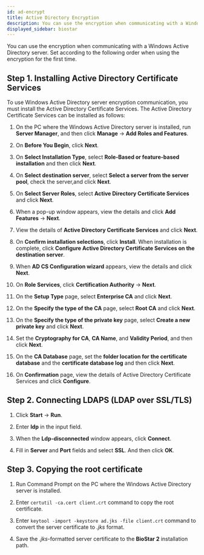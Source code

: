 ```yaml
---
id: ad-encrypt
title: Active Directory Encryption
description: You can use the encryption when communicating with a Windows Active Directory server.
displayed_sidebar: biostar
---
```


You can use the encryption when communicating with a Windows Active Directory server. Set according to the following order when using the encryption for the first time.

## Step 1. Installing Active Directory Certificate Services

To use Windows Active Directory server encryption communication, you must install the Active Directory Certificate Services. The Active Directory Certificate Services can be installed as follows:

1. On the PC where the Windows Active Directory server is installed, run **Server Manager**, and then click **Manage** → **Add Roles and Features**.

1. On **Before You Begin**, click **Next**.

1. On **Select Installation Type**, select **Role-Based or feature-based installation** and then click **Next**.

1. On **Select destination server**, select **Select a server from the server pool**, check the server,and click **Next**.

1. On **Select Server Roles**, select **Active Directory Certificate Services** and click **Next**.

1. When a pop-up window appears, view the details and click **Add Features** → **Next**.

1. View the details of **Active Directory Certificate Services** and click **Next**.

1. On **Confirm installation selections**, click **Install**. When installation is complete, click **Configure Active Directory Certificate Services on the destination server**.

1. When **AD CS Configuration wizard** appears, view the details and click **Next**.

1. On **Role Services**, click **Certification Authority** → **Next**.

1. On the **Setup Type** page, select **Enterprise CA** and click **Next**.

1. On the **Specify the type of the CA** page, select **Root CA** and click **Next**.

1. On the **Specify the type of the private key** page, select **Create a new private key** and click **Next**.

1. Set the **Cryptography for CA**, **CA Name**, and **Validity Period**, and then click **Next**.

1. On the **CA Database** page, set the **folder location for the certificate database** and the **certificate database log** and then click **Next**.

1. On **Confirmation** page, view the details of Active Directory Certificate Services and click **Configure**.


## Step 2. Connecting LDAPS (LDAP over SSL/TLS)

1. Click **Start** → **Run**.

1. Enter **ldp** in the input field.

1. When the **Ldp-disconnected** window appears, click **Connect**.

1. Fill in **Server** and **Port** fields and select **SSL**. And then click **OK**.


## Step 3. Copying the root certificate

1. Run Command Prompt on the PC where the Windows Active Directory server is installed.

1. Enter `certutil -ca.cert client.crt` command to copy the root certificate.

1. Enter `keytool -import -keystore ad.jks -file client.crt` command to convert the server certificate to *.jks* format.

1. Save the *.jks*-formatted server certificate to the **BioStar 2** installation path.